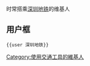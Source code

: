 时常搭乘[[深圳地铁|深圳地铁]]的维基人

==用户框==
 <nowiki>{{user 深圳地铁}}</nowiki>

[[Category:使用交通工具的維基人‎|Category:使用交通工具的維基人‎]]